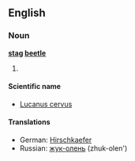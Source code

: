 ==English==
===Noun===
'''[[stag]] [[beetle]]'''

#

====Scientific name====
*[[Lucanus cervus]]

====Translations====
*German: [[Hirschkaefer]]
*Russian: [[жук-олень]] (zhuk-olen')

{{stub}}